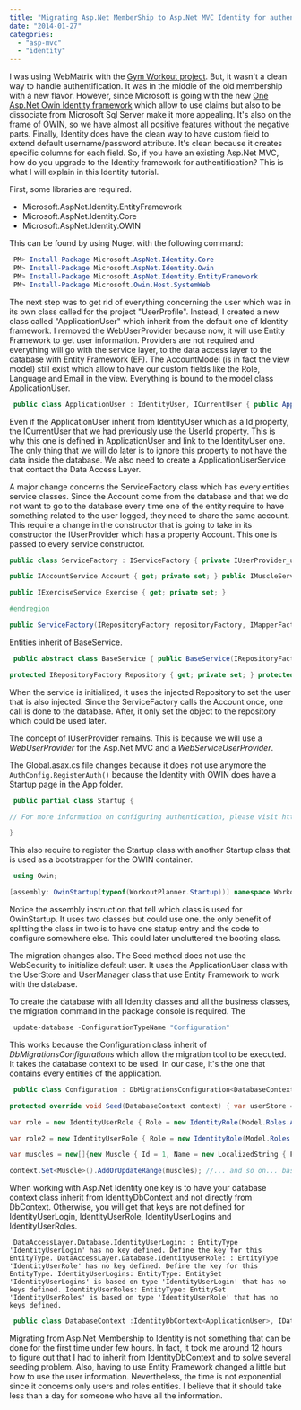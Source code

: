 ```yaml
---
title: "Migrating Asp.Net MemberShip to Asp.Net MVC Identity for authentification"
date: "2014-01-27"
categories: 
  - "asp-mvc"
  - "identity"
---
```


I was using WebMatrix with the [Gym Workout project](https://github.com/MrDesjardins/GymWorkout). But, it wasn't a clean way to handle authentification. It was in the middle of the old membership with a new flavor. However, since Microsoft is going with the new [One Asp.Net Owin Identity framework](http://www.asp.net/identity/overview/getting-started/introduction-to-aspnet-identity) which allow to use claims but also to be dissociate from Microsoft Sql Server make it more appealing. It's also on the frame of OWIN, so we have almost all positive features without the negative parts. Finally, Identity does have the clean way to have custom field to extend default username/password attribute. It's clean because it creates specific columns for each field. So, if you have an existing Asp.Net MVC, how do you upgrade to the Identity framework for authentification? This is what I will explain in this Identity tutorial.

First, some libraries are required.

- Microsoft.AspNet.Identity.EntityFramework
- Microsoft.AspNet.Identity.Core
- Microsoft.AspNet.Identity.OWIN

This can be found by using Nuget with the following command:

```powershell
 PM> Install-Package Microsoft.AspNet.Identity.Core 
 PM> Install-Package Microsoft.AspNet.Identity.Owin 
 PM> Install-Package Microsoft.AspNet.Identity.EntityFramework 
 PM> Install-Package Microsoft.Owin.Host.SystemWeb 
``` 

The next step was to get rid of everything concerning the user which was in its own class called for the project "UserProfile". Instead, I created a new class called "ApplicationUser" which inherit from the default one of Identity framework. I removed the WebUserProvider because now, it will use Entity Framework to get user information. Providers are not required and everything will go with the service layer, to the data access layer to the database with Entity Framework (EF). The AccountModel (is in fact the view model) still exist which allow to have our custom fields like the Role, Language and Email in the view. Everything is bound to the model class ApplicationUser.


```csharp
 public class ApplicationUser : IdentityUser, ICurrentUser { public ApplicationUser() { Email = ""; Language = ""; } public string UserId { get { return base.Id; } set{} } public string Email { get; set; } public string Language { get; set; } } 
```

Even if the ApplicationUser inherit from IdentityUser which as a Id property, the ICurrentUser that we had previously use the UserId property. This is why this one is defined in ApplicationUser and link to the IdentityUser one. The only thing that we will do later is to ignore this property to not have the data inside the database. We also need to create a ApplicationUserService that contact the Data Access Layer.

A major change concerns the ServiceFactory class which has every entities service classes. Since the Account come from the database and that we do not want to go to the database every time one of the entity require to have something related to the user logged, they need to share the same account. This require a change in the constructor that is going to take in its constructor the IUserProvider which has a property Account. This one is passed to every service constructor.

```csharp
public class ServiceFactory : IServiceFactory { private IUserProvider_userProvider; #region Implementation of IServiceFactory

public IAccountService Account { get; private set; } public IMuscleService Muscle { get; private set; } public IWorkoutService Workout { get; private set; } public IWorkoutSessionService WorkoutSession { get; private set; } public IWorkoutSessionExerciseService WorkoutSessionExercise { get; private set; }

public IExerciseService Exercise { get; private set; }

#endregion

public ServiceFactory(IRepositoryFactory repositoryFactory, IMapperFactory mapperFactory, IUserProvider userProvider) {_userProvider = userProvider; var account =_userProvider.Account; Account = new ApplicationUserService(repositoryFactory, mapperFactory); Muscle = new MuscleService(repositoryFactory, mapperFactory, account); Workout = new WorkoutService(repositoryFactory, mapperFactory, account); WorkoutSession = new WorkoutSessionService(repositoryFactory, mapperFactory, account); WorkoutSessionExercise = new WorkoutSessionExerciseService(repositoryFactory, mapperFactory, account); Exercise = new ExerciseService(repositoryFactory, mapperFactory, Muscle, account); } } 
```

Entities inherit of BaseService.


```csharp
 public abstract class BaseService { public BaseService(IRepositoryFactory repositoryFactory, IMapperFactory mapperFactory, ICurrentUser user) { Repository = repositoryFactory; Mapper = mapperFactory; Repository.SetUser(user); }

protected IRepositoryFactory Repository { get; private set; } protected IMapperFactory Mapper { get; private set; } } 
```

When the service is initialized, it uses the injected Repository to set the user that is also injected. Since the ServiceFactory calls the Account once, one call is done to the database. After, it only set the object to the repository which could be used later.

The concept of IUserProvider remains. This is because we will use a _WebUserProvider_ for the Asp.Net MVC and a _WebServiceUserProvider_.

The Global.asax.cs file changes because it does not use anymore the `AuthConfig.RegisterAuth()` because the Identity with OWIN does have a Startup page in the App folder.


```csharp
 public partial class Startup {

// For more information on configuring authentication, please visit http://go.microsoft.com/fwlink/?LinkId=301864 public void ConfigureAuth(IAppBuilder app) { // Enable the application to use a cookie to store information for the signed in user app.UseCookieAuthentication(new CookieAuthenticationOptions { AuthenticationType = DefaultAuthenticationTypes.ApplicationCookie, LoginPath = new PathString("/Account/Login") }); // Use a cookie to temporarily store information about a user logging in with a third party login provider app.UseExternalSignInCookie(DefaultAuthenticationTypes.ExternalCookie); }

} 
```

This also require to register the Startup class with another Startup class that is used as a bootstrapper for the OWIN container.


```csharp
 using Owin;

[assembly: OwinStartup(typeof(WorkoutPlanner.Startup))] namespace WorkoutPlanner { public partial class Startup { public void Configuration(IAppBuilder app) { ConfigureAuth(app); } } } 
``` 

Notice the assembly instruction that tell which class is used for OwinStartup. It uses two classes but could use one. the only benefit of splitting the class in two is to have one statup entry and the code to configure somewhere else. This could later uncluttered the booting class.

The migration changes also. The Seed method does not use the WebSecurity to initialize default user. It uses the ApplicationUser class with the UserStore and UserManager class that use Entity Framework to work with the database.

To create the database with all Identity classes and all the business classes, the migration command in the package console is required. The

```powershell
 update-database -ConfigurationTypeName "Configuration" 
``` 

This works because the Configuration class inherit of _DbMigrationsConfigurations_ which allow the migration tool to be executed. It takes the database context to be used. In our case, it's the one that contains every entities of the application.


```csharp
 public class Configuration : DbMigrationsConfiguration<DatabaseContext>//<DatabaseContext> { public Configuration() { base.AutomaticMigrationsEnabled = true; }

protected override void Seed(DatabaseContext context) { var userStore = new UserStore<ApplicationUser>(context); var manager = new UserManager<ApplicationUser>(userStore);

var role = new IdentityUserRole { Role = new IdentityRole(Model.Roles.ADMINISTRATOR) }; var user = new ApplicationUser() { UserName = "123123", Email = "123123@123.com", Language = "en-US" }; user.Roles.Add(role); IdentityResult result = manager.Create(user, "123123");

var role2 = new IdentityUserRole { Role = new IdentityRole(Model.Roles.NORMAL) }; var user2 = new ApplicationUser() { UserName = "qweqwe", Email = "qweqwe@qweqwe.com", Language = "fr-CA" }; user.Roles.Add(role2); IdentityResult result2 = manager.Create(user2, "qweqwe");

var muscles = new[]{new Muscle { Id = 1, Name = new LocalizedString { French = "Cou", English = "Neck" } }, new Muscle { Id = 2, Name = new LocalizedString { French = "Épaule", English = "Shoulder" } } };

context.Set<Muscle>().AddOrUpdateRange(muscles); //... and so on... base.Seed(context); } } 
```

When working with Asp.Net Identity one key is to have your database context class inherit from IdentityDbContext and not directly from DbContext. Otherwise, you will get that keys are not defined for IdentityUserLogin, IdentityUserRole, IdentityUserLogins and IdentityUserRoles.

``` 
 DataAccessLayer.Database.IdentityUserLogin: : EntityType 'IdentityUserLogin' has no key defined. Define the key for this EntityType. DataAccessLayer.Database.IdentityUserRole: : EntityType 'IdentityUserRole' has no key defined. Define the key for this EntityType. IdentityUserLogins: EntityType: EntitySet 'IdentityUserLogins' is based on type 'IdentityUserLogin' that has no keys defined. IdentityUserRoles: EntityType: EntitySet 'IdentityUserRoles' is based on type 'IdentityUserRole' that has no keys defined. 
```  

```csharp
 public class DatabaseContext :IdentityDbContext<ApplicationUser>, IDatabaseContext 
```

Migrating from Asp.Net Membership to Identity is not something that can be done for the first time under few hours. In fact, it took me around 12 hours to figure out that I had to inherit from IdentityDbContext and to solve several seeding problem. Also, having to use Entity Framework changed a little but how to use the user information. Nevertheless, the time is not exponential since it concerns only users and roles entities. I believe that it should take less than a day for someone who have all the information.
